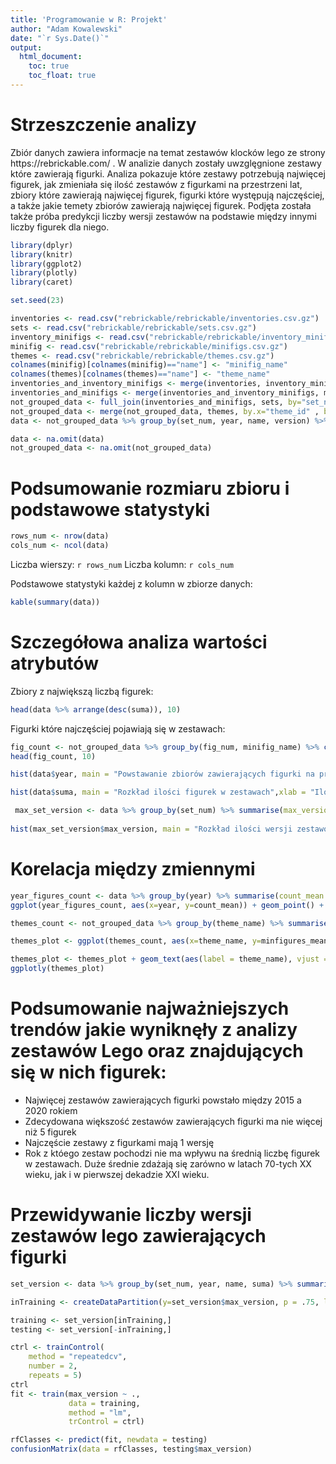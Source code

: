 ---
title: 'Programowanie w R: Projekt'
author: "Adam Kowalewski"
date: "`r Sys.Date()`"
output:
  html_document:
    toc: true
    toc_float: true
---

# Strzeszczenie analizy
Zbiór danych zawiera informacje na temat zestawów klocków lego ze strony https://rebrickable.com/ . W analizie danych zostały uwzglęgnione zestawy które zawierają figurki. Analiza pokazuje które zestawy potrzebują najwięcej figurek, jak zmieniała się ilość zestawów z figurkami na przestrzeni lat, zbiory które zawierają najwięcej figurek, figurki które występują najczęściej, a także jakie temety zbiorów zawierają najwięcej figurek. Podjęta została także próba predykcji liczby wersji zestawów na podstawie między innymi liczby figurek dla niego.

[//]: # "Kod wyliczający wykorzystane biblioteki"
```{r message=FALSE, warning=FALSE, echo=FALSE}
library(dplyr)
library(knitr)
library(ggplot2)
library(plotly)
library(caret)
```

[//]:# "Kod zapewniający powtarzalność wyników przy każdym uruchomieniu raportu na tych samych danych"
```{r echo=FALSE}
set.seed(23)
```

[//]:# "Kod pozwalający wczytać dane z plików"
```{r message=FALSE, warning=FALSE, echo=FALSE}
inventories <- read.csv("rebrickable/rebrickable/inventories.csv.gz")
sets <- read.csv("rebrickable/rebrickable/sets.csv.gz")
inventory_minifigs <- read.csv("rebrickable/rebrickable/inventory_minifigs.csv.gz")
minifig <- read.csv("rebrickable/rebrickable/minifigs.csv.gz")
themes <- read.csv("rebrickable/rebrickable/themes.csv.gz")
colnames(minifig)[colnames(minifig)=="name"] <- "minifig_name"
colnames(themes)[colnames(themes)=="name"] <- "theme_name"
inventories_and_inventory_minifigs <- merge(inventories, inventory_minifigs, by.x="id" , by.y="inventory_id")
inventories_and_minifigs <- merge(inventories_and_inventory_minifigs, minifig, by="fig_num")
not_grouped_data <- full_join(inventories_and_minifigs, sets, by="set_num")
not_grouped_data <- merge(not_grouped_data, themes, by.x="theme_id" , by.y="id")
data <- not_grouped_data %>% group_by(set_num, year, name, version) %>% summarise(suma=sum(quantity))
```

[//]:# "Kod przetwarzający brakujące dane"
```{r echo=FALSE}
data <- na.omit(data)
not_grouped_data <- na.omit(not_grouped_data)
```

# Podsumowanie rozmiaru zbioru i podstawowe statystyki
```{r echo=FALSE}
rows_num <- nrow(data)
cols_num <- ncol(data)
```
Liczba wierszy: `r rows_num`
Liczba kolumn: `r cols_num`

Podstawowe statystyki każdej z kolumn w zbiorze danych:
```{r results='asis', echo=FALSE}
kable(summary(data))
```

# Szczegółowa analiza wartości atrybutów

Zbiory z największą liczbą figurek: 

```{r echo=FALSE}
head(data %>% arrange(desc(suma)), 10)
```


Figurki które najczęściej pojawiają się w zestawach:

```{r echo=FALSE}
fig_count <- not_grouped_data %>% group_by(fig_num, minifig_name) %>% count() %>% rename(count=n)%>% arrange(desc(count), 10)
head(fig_count, 10)
```

```{r echo=FALSE}
hist(data$year, main = "Powstawanie zbiorów zawierających figurki na przestrzeni lat",xlab = "Rok", ylab = "Ilość")

hist(data$suma, main = "Rozkład ilości figurek w zestawach",xlab = "Ilość figurek", ylab = "Ilość wystąpień")

 max_set_version <- data %>% group_by(set_num) %>% summarise(max_version = max(version))
 
hist(max_set_version$max_version, main = "Rozkład ilości wersji zestawów z figurkami",xlab = "Ilość wersji", ylab = "Ilość wystąpień")


```

# Korelacja między zmiennymi
```{r echo=FALSE}
year_figures_count <- data %>% group_by(year) %>% summarise(count_mean = mean(suma))
ggplot(year_figures_count, aes(x=year, y=count_mean)) + geom_point() + geom_line() + labs(title="1. Średnia ilość figurek w zestawach na przestrzeni lat", x="Rok", y="Średnia liczba figurek")

themes_count <- not_grouped_data %>% group_by(theme_name) %>% summarise(minfigures_mean=mean(quantity)) %>% arrange(desc(minfigures_mean), 10) %>% slice(1:10)

themes_plot <- ggplot(themes_count, aes(x=theme_name, y=minfigures_mean)) + geom_point()  + labs(title="2. Średnia ilość figurek w najpopularniejszych 10 tematach zestawów", y="Średnia liczba figurek")

themes_plot <- themes_plot + geom_text(aes(label = theme_name), vjust = -0.5, nudge_y = 0.5, color = "black") + theme(axis.text.x = element_blank(), axis.title.x = element_blank())
ggplotly(themes_plot)
```

# Podsumowanie najważniejszych trendów jakie wyniknęły z analizy zestawów Lego oraz znajdujących się w nich figurek:

- Najwięcej zestawów zawierających figurki powstało między 2015 a 2020 rokiem
- Zdecydowana większość zestawów zawierających figurki ma nie więcej niż 5 figurek
- Najczęście zestawy z figurkami mają 1 wersję
- Rok z któego zestaw pochodzi nie ma wpływu na średnią liczbę figurek w zestawach. Duże średnie zdażają się zarówno w latach 70-tych XX wieku, jak i w pierwszej dekadzie XXI wieku.

# Przewidywanie liczby wersji zestawów lego zawierających figurki
```{r message=FALSE, warning=FALSE, echo=FALSE}
set_version <- data %>% group_by(set_num, year, name, suma) %>% summarise(max_version = max(version))

inTraining <- createDataPartition(y=set_version$max_version, p = .75, list=FALSE)

training <- set_version[inTraining,]
testing <- set_version[-inTraining,]

ctrl <- trainControl(
    method = "repeatedcv",
    number = 2,
    repeats = 5)
ctrl
fit <- train(max_version ~ .,
             data = training,
             method = "lm",
             trControl = ctrl)

rfClasses <- predict(fit, newdata = testing)
confusionMatrix(data = rfClasses, testing$max_version)
```
